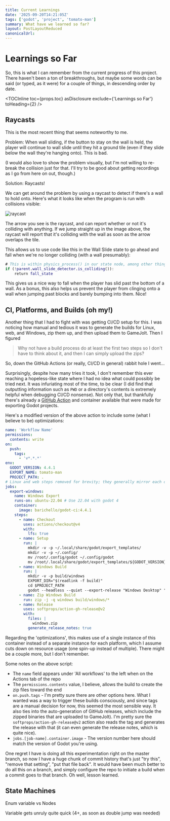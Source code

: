 ```yaml
---
title: Current Learnings
date: '2025-09-20T14:21:05Z'
tags: ['godot', 'project', 'tomato-man']
summary: What have we learned so far?
layout: PostLayoutReduced
canonicalUrl:
---
```


# Learnings so Far

So, this is what I can remember from the current progress of this project. There haven't been a ton of breakthroughs, but
maybe some words can be said (or typed, as it were) for a couple of things, in descending order by date.

<TOCInline toc={props.toc} asDisclosure exclude={'Learnings so Far'} toHeading={2} />

## Raycasts

This is the most recent thing that seems noteworthy to me.

Problem: When wall sliding, if the button to stay on the wall is held, the player will continue to wall slide until they hit a
ground tile (even if they slide below the wall they're hanging onto). This is bad.

(I would also love to show the problem visually, but I'm not willing to re-break the collision just for that. I'll try to
be good about getting recordings as I go from here on out, though.)

Solution: Raycasts!

We can get around the problem by using a raycast to detect if there's a wall to hold onto. Here's what it looks like when
the program is run with collisions visible:

![raycast](/static/images/article-images/raycast.jpg)

The arrow you see is the raycast, and can report whether or not it's colliding with anything. If we jump straight up in the
image above, the raycast will report that it's colliding with the wall as soon as the arrow overlaps the tile.

This allows us to use code like this in the Wall Slide state to go ahead and fall when we're no longer colliding (with a
wall presumably):

```gdscript:wall_slide.gd
# This is within physics_process() in our state node, among other things
if (!parent.wall_slide_detector.is_colliding()):
    return fall_state
```

This gives us a nice way to fall when the player has slid past the bottom of a wall. As a bonus, this also helps us prevent
the player from clinging onto a wall when jumping past blocks and barely bumping into them. Nice!

## CI, Platforms, and Builds (oh my!)

Another thing that I had to fight with was getting CI/CD setup for this. I was noticing how manual and tedious it was to
generate the builds for Linux, web, and Windows, zip them up, and then upload them to GameJolt. Then I figured

> Why not have a build process do at least the first two steps so I don't have to think about it, and then I can simply
> upload the zips?

So, down the GitHub Actions (or really, CI/CD in general) rabbit hole I went...

Surprisingly, despite how many tries it took, I don't remember this ever reaching a hopeless-like state where I had no idea
what could possibly be tried next. It was infuriating most of the time, to be clear (I did find that outputting information
such as `PWD` or a directory's contents is extremely helpful when debugging CI/CD nonsense). Not only that, but thankfully
there's already a [GitHub Action](https://github.com/marketplace/actions/godot-ci) and container available that were made
for exporting Godot projects.

Here's a modified version of the above action to include some (what I believe to be) optimizations:

```yml
name: 'Workflow Name'
permissions:
  contents: write
on:
  push:
    tags:
      - 'v*.*.*'
env:
  GODOT_VERSION: 4.4.1
  EXPORT_NAME: tomato-man
  PROJECT_PATH: .
# Linux and web steps removed for brevity; they generally mirror each other
jobs:
  export-windows:
    name: Windows Export
    runs-on: ubuntu-22.04 # Use 22.04 with godot 4
    container:
      image: barichello/godot-ci:4.4.1
    steps:
      - name: Checkout
        uses: actions/checkout@v4
        with:
          lfs: true
      - name: Setup
        run: |
          mkdir -v -p ~/.local/share/godot/export_templates/
          mkdir -v -p ~/.config/
          mv /root/.config/godot ~/.config/godot
          mv /root/.local/share/godot/export_templates/${GODOT_VERSION}.stable ~/.local/share/godot/export_templates/${GODOT_VERSION}.stable
      - name: Windows Build
        run: |
          mkdir -v -p build/windows
          EXPORT_DIR="$(readlink -f build)"
          cd $PROJECT_PATH
          godot --headless --quiet --export-release "Windows Desktop" "$EXPORT_DIR/windows/$EXPORT_NAME.exe"
      - name: Zip Windows Build
        run: zip -j -q windows build/windows/*
      - name: Release
        uses: softprops/action-gh-release@v2
        with:
          files: |
            windows.zip
          generate_release_notes: true
```

Regarding the 'optimizations', this makes use of a single instance of this container instead of a
separate instance for each platform, which I assume cuts down on resource usage (one spin-up instead of multiple). There
might be a couple more, but I don't remember.

Some notes on the above script:

- The `name` field appears under 'All workflows' to the left when on the Actions tab of the repo
- The `permissions.contents` value, I believe, allows the build to create the zip files toward the end
- `on.push.tags` - I'm pretty sure there are other options here. What I wanted was a way to trigger these builds
  consciously, and since tags are a manual decision for now, this seemed the most sensible way. It also ties into the
  auto-generation of GitHub releases, which include the zipped binaries that are uploaded to GameJolt). I'm pretty sure the
  `softprops/action-gh-release@v2` action also reads the tag and generates the release with that (it can even generate the
  release notes, which is quite nice).
- `jobs.[job-name].container.image` - The version number here should match the version of Godot you're using.

One regret I have is doing all this experimentation right on the master branch, so now I have a huge chunk of commit
history that's just "try this", "remove that setting", "put that file back". It would have been much better to do all this
on a branch, and simply configure the repo to initiate a build when a commit goes to that branch. Oh well, lesson learned.

## State Machines

Enum variable vs Nodes

Variable gets unruly quite quick (4+, as soon as double jump was needed)
